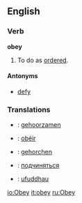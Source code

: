==English==

=== Verb ===
'''obey'''
# To do as [[order]]ed.

====Antonyms====
*[[defy]]

===Translations===
* {{nl}}: [[gehoorzamen]]
* {{fr}}: [[obéir]]
* {{de}}: [[gehorchen]]
* {{ru}}: [[подчиняться]]
* {{cy}}: [[ufuddhau]]

[[io:Obey]]
[[it:obey]]
[[ru:Obey]]